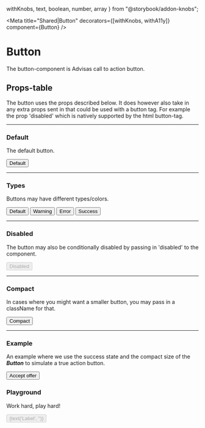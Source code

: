   withKnobs,
  text,
  boolean,
  number,
  array
} from "@storybook/addon-knobs";


<Meta
  title="Shared|Button"
  decorators={[withKnobs, withA11y]}
  component={Button}
/>

<div className="headline">

# Button

</div>

The button-component is Advisas call to action button.

## Props-table

The button uses the props described below. It does however also take in any extra props sent in that could be used with a button tag.
For example the prop 'disabled' which is natively supported by the html button-tag.

<Props of={Button} />

---

### Default

The default button.

<Preview>
  <Story name="Default">
    <Button>Default</Button>
  </Story>
</Preview>

---

### Types

Buttons may have different types/colors.

<Preview>
  <Story name="Types">
    <form>
      <Button>Default</Button>
      <Button type="warning">Warning</Button>
      <Button type="error">Error</Button>
      <Button type="success">Success</Button>
    </form>
  </Story>
</Preview>

---

### Disabled

The button may also be conditionally disabled by passing in 'disabled' to the component.

<Preview>
  <Story name="Disabled">
    <Button disabled>Disabled</Button>
  </Story>
</Preview>

---

### Compact

In cases where you might want a smaller button, you may pass in a className for that.

<Preview>
  <Story name="Compact">
    <Button className="btn--compact">
      Compact
    </Button>
  </Story>
</Preview>

---

### Example

An example where we use the success state and the compact size of the **_Button_** to simulate a true action button.

<Preview>
  <Story name="Example">
    <Button type="success" className="btn--compact">Accept offer</Button>
  </Story>
</Preview>

### Playground

Work hard, play hard!

<Preview>
  <Story name="Playground">
    <Button disabled={boolean('Disabled', false)} className={text('CSS-class', '')}>{text('Label', '')}</Button>
  </Story>
</Preview>
